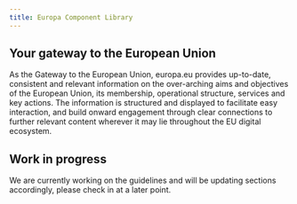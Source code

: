 ```yaml
---
title: Europa Component Library
---
```



## Your gateway to the European Union

<Paragraph size="lead">
  As the Gateway to the European Union, europa.eu provides up-to-date,
  consistent and relevant information on the over-arching aims and objectives of
  the European Union, its membership, operational structure, services and key
  actions.
</Paragraph>
<Paragraph size="lead">
  The information is structured and displayed to facilitate easy interaction,
  and build onward engagement through clear connections to further relevant
  content wherever it may lie throughout the EU digital ecosystem.
</Paragraph>

## Work in progress

<Paragraph size="lead">
  We are currently working on the guidelines and will be updating sections
  accordingly, please check in at a later point.
</Paragraph>
